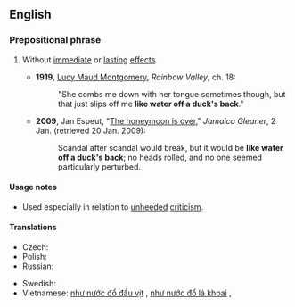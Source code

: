 ==English==

===Prepositional phrase===
{{en-PP|head=[[like]] [[water]] [[off]] [[a]] [[duck]][['s]] [[back]]}}

# {{lb|en|simile|colloquial|idiomatic}} Without [[immediate]] or [[lasting]] [[effect]]s.
#* '''1919''', [[w:Lucy Maud Montgomery|Lucy Maud Montgomery]], ''Rainbow Valley'', ch. 18:
#*: "She combs me down with her tongue sometimes though, but that just slips off me '''like water off a duck's back'''."
#* '''2009''', Jan Espeut, "[http://www.jamaica-gleaner.com/gleaner/20090102/cleisure/cleisure2.html The honeymoon is over]," ''Jamaica Gleaner'', 2 Jan. (retrieved 20 Jan. 2009):
#*: Scandal after scandal would break, but it would be '''like water off a duck's back'''; no heads rolled, and no one seemed particularly perturbed.

====Usage notes====
* Used especially in relation to [[unheeded]] [[criticism]].

====Translations====
{{trans-top|without effects; in a manner having no effect}}
* Czech: {{t|cs|jedním uchem tam, druhým ven}}
* Polish: {{t+|pl|spływać jak po kaczce|alt=jak po kaczce}}
* Russian: {{t+|ru|как с гу́ся вода́}} <!--like water from a goose-->
{{trans-mid}}
* Swedish: {{t|sv|som vatten på en gås}}
* Vietnamese: [[như nước đổ đầu vịt]]<!--Vietnamese: like water off a duck's head-->, [[như nước đổ lá khoai]]<!--Vietnamese: like water off a taro leaf-->, {{t|vi|như nước đổ lá môn}}
{{trans-bottom}}